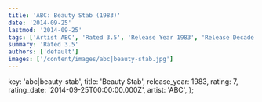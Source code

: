 ```yaml
---
title: 'ABC: Beauty Stab (1983)'
date: '2014-09-25'
lastmod: '2014-09-25'
tags: ['Artist ABC', 'Rated 3.5', 'Release Year 1983', 'Release Decade 1980']
summary: 'Rated 3.5'
authors: ['default']
images: ['/content/images/abc|beauty-stab.jpg']
---
```


  key: 'abc|beauty-stab',
  title: 'Beauty Stab',
  release_year: 1983,
  rating: 7,
  rating_date: '2014-09-25T00:00:00.000Z',
  artist: 'ABC',
};

<MusicRating data={data} />
